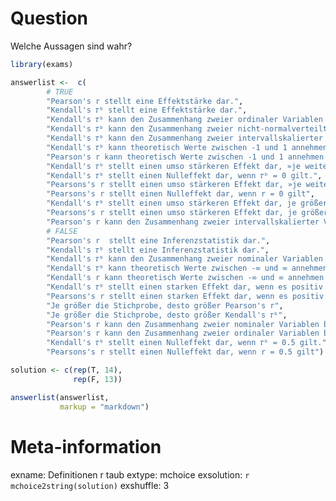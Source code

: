 Question
========
Welche Aussagen sind wahr?

```r
library(exams)

answerlist <-  c(
        # TRUE
        "Pearson's r stellt eine Effektstärke dar.",
        "Kendall's 𝜏ᵇ stellt eine Effektstärke dar.",
        "Kendall's 𝜏ᵇ kann den Zusammenhang zweier ordinaler Variablen beschreiben",
        "Kendall's 𝜏ᵇ kann den Zusammenhang zweier nicht-normalverteilten intervallskalierter Variablen beschreiben",
        "Kendall's 𝜏ᵇ kann den Zusammenhang zweier intervallskalierter Variablen beschreiben",
        "Kendall's 𝜏ᵇ kann theoretisch Werte zwischen -1 und 1 annehmen (-1 ≤ 𝜏ᵇ ≤ 1)",
        "Pearson's r kann theoretisch Werte zwischen -1 und 1 annehmen (-1 ≤ r ≤ 1)",
        "Kendall's 𝜏ᵇ stellt einen umso stärkeren Effekt dar, »je weiter 𝜏ᵇ von der Null entfernt ist«",
        "Kendall's 𝜏ᵇ stellt einen Nulleffekt dar, wenn 𝜏ᵇ = 0 gilt.",
        "Pearsons's r stellt einen umso stärkeren Effekt dar, »je weiter r von der Null entfernt ist«",
        "Pearsons's r stellt einen Nulleffekt dar, wenn r = 0 gilt",
        "Kendall's 𝜏ᵇ stellt einen umso stärkeren Effekt dar, je größer der Betrag von 𝜏ᵇ (|𝜏ᵇ|) ist",
        "Pearsons's r stellt einen umso stärkeren Effekt dar, je größer der Betrag von r (|r|) ist",
        "Pearson's r kann den Zusammenhang zweier intervallskalierter Variablen beschreiben",
        # FALSE
        "Pearson's r  stellt eine Inferenzstatistik dar.",
        "Kendall's 𝜏ᵇ stellt eine Inferenzstatistik dar.",
        "Kendall's 𝜏ᵇ kann den Zusammenhang zweier nominaler Variablen beschreiben",
        "Kendall's 𝜏ᵇ kann theoretisch Werte zwischen -∞ und ∞ annehmen (-∞ ≤ 𝜏ᵇ ≤ ∞)",
        "Kendall's r kann theoretisch Werte zwischen -∞ und ∞ annehmen (-∞ ≤ r ≤ ∞)",
        "Kendall's 𝜏ᵇ stellt einen starken Effekt dar, wenn es positiv ist",
        "Pearsons's r stellt einen starken Effekt dar, wenn es positiv ist",
        "Je größer die Stichprobe, desto größer Pearson's r",
        "Je größer die Stichprobe, desto größer Kendall's 𝜏ᵇ",
        "Pearson's r kann den Zusammenhang zweier nominaler Variablen beschreiben",
        "Pearson's r kann den Zusammenhang zweier ordinaler Variablen beschreiben",
        "Kendall's 𝜏ᵇ stellt einen Nulleffekt dar, wenn 𝜏ᵇ = 0.5 gilt.",
        "Pearsons's r stellt einen Nulleffekt dar, wenn r = 0.5 gilt")

solution <- c(rep(T, 14),
              rep(F, 13))

answerlist(answerlist,
           markup = "markdown")
```



Meta-information
================
exname: Definitionen r taub
extype: mchoice
exsolution: `r mchoice2string(solution)`
exshuffle: 3